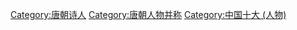 {{catmore}}

[[Category:唐朝诗人|Category:唐朝诗人]]
[[Category:唐朝人物并称|Category:唐朝人物并称]]
[[Category:中国十大_(人物)|Category:中国十大 (人物)]]